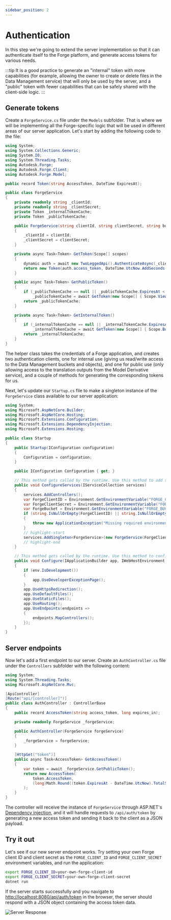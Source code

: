 ```yaml
---
sidebar_position: 2
---
```


# Authentication

In this step we're going to extend the server implementation so that it can authenticate itself
to the Forge platform, and generate access tokens for various needs.

:::tip
It is a good practice to generate an "internal" token with more capabilities (for example,
allowing the owner to create or delete files in the Data Management service) that will only be used
by the server, and a "public" token with fewer capabilities that can be safely shared with
the client-side logic.
:::

## Generate tokens

Create a `ForgeService.cs` file under the `Models` subfolder. That is where we will be implementing
all the Forge-specific logic that will be used in different areas of our server application. Let's
start by adding the following code to the file:

```csharp title="Models/ForgeService.cs"
using System;
using System.Collections.Generic;
using System.IO;
using System.Threading.Tasks;
using Autodesk.Forge;
using Autodesk.Forge.Client;
using Autodesk.Forge.Model;

public record Token(string AccessToken, DateTime ExpiresAt);

public class ForgeService
{
    private readonly string _clientId;
    private readonly string _clientSecret;
    private Token _internalTokenCache;
    private Token _publicTokenCache;

    public ForgeService(string clientId, string clientSecret, string bucket = null)
    {
        _clientId = clientId;
        _clientSecret = clientSecret;
    }

    private async Task<Token> GetToken(Scope[] scopes)
    {
        dynamic auth = await new TwoLeggedApi().AuthenticateAsync(_clientId, _clientSecret, "client_credentials", scopes);
        return new Token(auth.access_token, DateTime.UtcNow.AddSeconds(auth.expires_in));
    }

    public async Task<Token> GetPublicToken()
    {
        if (_publicTokenCache == null || _publicTokenCache.ExpiresAt < DateTime.UtcNow)
            _publicTokenCache = await GetToken(new Scope[] { Scope.ViewablesRead });
        return _publicTokenCache;
    }

    private async Task<Token> GetInternalToken()
    {
        if (_internalTokenCache == null || _internalTokenCache.ExpiresAt < DateTime.UtcNow)
            _internalTokenCache = await GetToken(new Scope[] { Scope.BucketCreate, Scope.BucketRead, Scope.DataRead, Scope.DataWrite, Scope.DataCreate });
        return _internalTokenCache;
    }
}
```

The helper class takes the credentials of a Forge application, and creates two authentication clients,
one for internal use (giving us read/write access to the Data Management buckets and objects), and one
for public use (only allowing access to the translation outputs from the Model Derivative service),
and a couple of methods for generating the corresponding tokens for us.

Next, let's update our `Startup.cs` file to make a singleton instance of the `ForgeService` class
available to our server application:

```csharp title="Startup.cs"
using System;
using Microsoft.AspNetCore.Builder;
using Microsoft.AspNetCore.Hosting;
using Microsoft.Extensions.Configuration;
using Microsoft.Extensions.DependencyInjection;
using Microsoft.Extensions.Hosting;

public class Startup
{
    public Startup(IConfiguration configuration)
    {
        Configuration = configuration;
    }

    public IConfiguration Configuration { get; }

    // This method gets called by the runtime. Use this method to add services to the container.
    public void ConfigureServices(IServiceCollection services)
    {
        services.AddControllers();
        var ForgeClientID = Environment.GetEnvironmentVariable("FORGE_CLIENT_ID");
        var ForgeClientSecret = Environment.GetEnvironmentVariable("FORGE_CLIENT_SECRET");
        var ForgeBucket = Environment.GetEnvironmentVariable("FORGE_BUCKET"); // Optional
        if (string.IsNullOrEmpty(ForgeClientID) || string.IsNullOrEmpty(ForgeClientSecret))
        {
            throw new ApplicationException("Missing required environment variables FORGE_CLIENT_ID or FORGE_CLIENT_SECRET.");
        }
        // highlight-start
        services.AddSingleton<ForgeService>(new ForgeService(ForgeClientID, ForgeClientSecret, ForgeBucket));
        // highlight-end
    }

    // This method gets called by the runtime. Use this method to configure the HTTP request pipeline.
    public void Configure(IApplicationBuilder app, IWebHostEnvironment env)
    {
        if (env.IsDevelopment())
        {
            app.UseDeveloperExceptionPage();
        }
        app.UseHttpsRedirection();
        app.UseDefaultFiles();
        app.UseStaticFiles();
        app.UseRouting();
        app.UseEndpoints(endpoints =>
        {
            endpoints.MapControllers();
        });
    }
}
```

## Server endpoints

Now let's add a first endpoint to our server. Create an `AuthController.cs` file under the `Controllers`
subfolder with the following content:

```csharp title="Controllers/AuthController.cs"
using System;
using System.Threading.Tasks;
using Microsoft.AspNetCore.Mvc;

[ApiController]
[Route("api/[controller]")]
public class AuthController : ControllerBase
{
    public record AccessToken(string access_token, long expires_in);

    private readonly ForgeService _forgeService;

    public AuthController(ForgeService forgeService)
    {
        _forgeService = forgeService;
    }

    [HttpGet("token")]
    public async Task<AccessToken> GetAccessToken()
    {
        var token = await _forgeService.GetPublicToken();
        return new AccessToken(
            token.AccessToken,
            (long)Math.Round((token.ExpiresAt - DateTime.UtcNow).TotalSeconds)
        );
    }
}
```

The controller will receive the instance of `ForgeService` through ASP.NET's
[Dependency injection](https://docs.microsoft.com/en-us/aspnet/core/fundamentals/dependency-injection?view=aspnetcore-6.0),
and it will handle requests to `/api/auth/token` by generating a new access token
and sending it back to the client as a JSON payload.

## Try it out

Let's see if our new server endpoint works. Try setting your own Forge client ID and client secret
as the `FORGE_CLIENT_ID` and `FORGE_CLIENT_SECRET` environment variables, and run the application:

```bash
export FORGE_CLIENT_ID=your-own-forge-client-id
export FORGE_CLIENT_SECRET=your-own-forge-client-secret
dotnet run
```

If the server starts successfully and you navigate to [http://localhost:8080/api/auth/token](http://localhost:8080/api/auth/token)
in the browser, the server should respond with a JSON object containing the access token data.

![Server Response](./auth-response.png)
